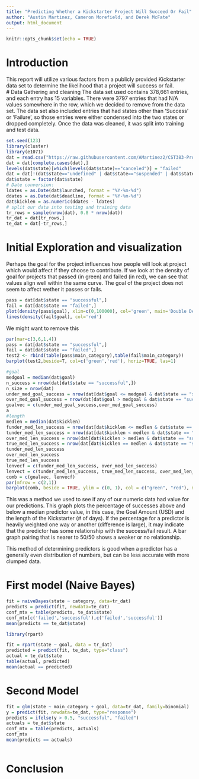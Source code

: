 ```yaml
---
title: "Predicting Whether a Kickstarter Project Will Succeed Or Fail"
author: "Austin Martinez, Cameron Morefield, and Derek McFate"
output: html_document
---
```


```r
knitr::opts_chunk$set(echo = TRUE)
```

# Introduction
This report will utilize various factors from a publicly provided Kickstarter data set to determine the likelihood that a project will success or fail.
<br/>
# Data Gathering and cleaning
The data set used contains 378,661 entries, and each entry has 15 variables. There were 3797 entries that had N/A values somewhere in the row, which we decided to remove from the data set. The data set also included entries that had states other than 'Success' or 'Failure', so those entries were either condensed into the two states or dropped completely.
Once the data was cleaned, it was split into training and test data.
```r
set.seed(123)
library(cluster)
library(e1071)
dat = read.csv("https://raw.githubusercontent.com/AMartinez2/CST383-Project/master/ks-projects-201801.csv")
dat = dat[complete.cases(dat),]
levels(dat$state)[which(levels(dat$state)=="canceled")] = "failed"
dat = dat[!(dat$state=="undefined" | dat$state=="suspended" | dat$state=="live"),]
dat$state = factor(dat$state)
# Date conversion:
ldates = as.Date(dat$launched, format = "%Y-%m-%d")
ddates = as.Date(dat$deadline, format = "%Y-%m-%d")
dat$kicklen = as.numeric(ddates - ldates)
# split our data into testing and training data
tr_rows = sample(nrow(dat), 0.8 * nrow(dat))
tr_dat = dat[tr_rows,]
te_dat = dat[-tr_rows,]
```

# Initial Exploration and visualization

Perhaps the goal for the project influences how people will look at project which would affect if they choose to contribute. If we look at the density of goal for projects that passed (in green) and failed (in red), we can see that values align well within the same curve. The goal of the project does not seem to affect wether it passes or fails. 

```r
pass = dat[dat$state == "successful",]
fail = dat[dat$state == "failed",]
plot(density(pass$goal), xlim=c(0,100000), col='green', main='Double Density of Goal')
lines(density(fail$goal), col='red')
```

######### We might want to remove this ##############
```r
par(mar=c(3,6,1,4))
pass = dat[dat$state == "successful",]
fail = dat[dat$state == "failed",]
test2 <- rbind(table(pass$main_category),table(fail$main_category))
barplot(test2,beside=T, col=c('green','red'), horiz=TRUE, las=1)
```

```r
#goal
medgoal = median(dat$goal)
n_success = nrow(dat[dat$state == "successful",])
n_size = nrow(dat)
under_med_goal_success = nrow(dat[dat$goal <= medgoal & dat$state == "successful",])/n_success
over_med_goal_success = nrow(dat[dat$goal > medgoal & dat$state == "successful",])/n_success
goalvec = c(under_med_goal_success,over_med_goal_success)
a
#length
medlen = median(dat$kicklen)
funder_med_len_success = nrow(dat[dat$kicklen <= medlen & dat$state == "successful",])/n_success
tunder_med_len_success = nrow(dat[dat$kicklen < medlen & dat$state == "successful",])/n_success
over_med_len_success = nrow(dat[dat$kicklen > medlen & dat$state == "successful",])/n_success
true_med_len_success = nrow(dat[dat$kicklen == medlen & dat$state == "successful",])/n_success
tunder_med_len_success
over_med_len_success
true_med_len_success
lenvecf = c(funder_med_len_success, over_med_len_success)
lenvect = c(tunder_med_len_success, true_med_len_success, over_med_len_success)
comb = c(goalvec, lenvecf)
par(mfrow = c(2,1))
barplot(comb, beside = TRUE, ylim = c(0, 1), col = c("green", "red"), main = "Analysis of available Numeric variables", names.arg = c("Goal1", "", "Length", ""),legend.text=c('Below or at Median','Above Median'), args.legend=list(text.col=c("green", "red"),bty='n'))
```
This was a method we used to see if any of our numeric data had value for our predictions. This graph plots the percentage of successes above and below a median predictor value, in this case, the Goal Amount (USD) and the length of the Kickstarter (# of days). If the percentage for a predictor is heavily weighted one way or another (difference is large), it may indicate that the predictor has some relationship with the success/fail result. A bar graph pairing that is nearer to 50/50 shows a weaker or no relationship.

This method of determining predictors is good when a predictor has a generally even distribution of numbers, but can be less accurate with more clumped data.

# First model (Naive Bayes)
```r
fit = naiveBayes(state ~ category, data=tr_dat)
predicts = predict(fit, newdata=te_dat)
conf_mtx = table(predicts, te_dat$state)
conf_mtx[c('failed','successful'),c('failed','successful')]
mean(predicts == te_dat$state)
```

```r
library(rpart)

fit = rpart(state ~ goal, data = tr_dat)
predicted = predict(fit, te_dat, type="class")
actual = te_dat$state
table(actual, predicted)
mean(actual == predicted)
```

# Second Model 

```r
fit = glm(state ~ main_category + goal, data=tr_dat, family=binomial)
y = predict(fit, newdata=te_dat, type="response")
predicts = ifelse(y > 0.5, "successful", "failed")
actuals = te_dat$state
conf_mtx = table(predicts, actuals)
conf_mtx
mean(predicts == actuals)
```

```r

```

# Conclusion

